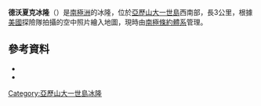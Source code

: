 {{coord|71|21|S|72|46|W|source:GNIS|display=title}}

'''德沃夏克冰隆'''（{{lang-en|Dvořák Ice Rise}}）是[[南極洲|南極洲]]的冰隆，位於[[亞歷山大一世島|亞歷山大一世島]]西南部，長3公里，根據[[美國|美國]]探險隊拍攝的空中照片繪入地圖，現時由[[南極條約體系|南極條約體系]]管理。

==參考資料==
*{{cite gnis | type = antarid | id = 4215| name = Dvořák Ice Rise | accessdate = 2012-02-21}}
*{{usgs-gazetteer|id=4215|name=Dvořák Ice Rise}}

{{DEFAULTSORT:Dvořák Ice Rise}}
[[Category:亞歷山大一世島冰隆|Category:亞歷山大一世島冰隆]]


{{AlexanderIsland-geo-stub}}